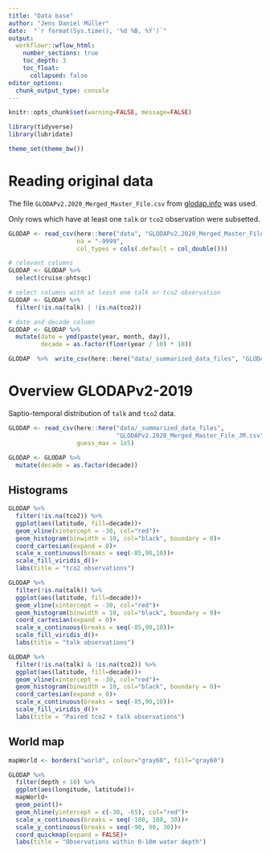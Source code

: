 ```yaml
---
title: "Data base"
author: "Jens Daniel Müller"
date:  "`r format(Sys.time(), '%d %B, %Y')`"
output: 
  workflowr::wflow_html:
    number_sections: true
    toc_depth: 3
    toc_float:
      collapsed: false
editor_options:
  chunk_output_type: console
---
```


```r
knitr::opts_chunk$set(warning=FALSE, message=FALSE)
```

```r
library(tidyverse)
library(lubridate)
```


```r
theme_set(theme_bw())
```

# Reading original data

The file `GLODAPv2.2020_Merged_Master_File.csv` from [glodap.info](https://www.glodap.info/) was used.

Only rows which have at least one `talk` or `tco2` observation were subsetted. 

```r

GLODAP <- read_csv(here::here("data", "GLODAPv2.2020_Merged_Master_File.csv"),
                   na = "-9999",
                   col_types = cols(.default = col_double()))

# relevant columns
GLODAP <- GLODAP %>% 
  select(cruise:phtsqc)

# select columns with at least one talk or tco2 observation
GLODAP <- GLODAP %>% 
  filter(!is.na(talk) | !is.na(tco2))

# date and decade column
GLODAP <- GLODAP %>% 
  mutate(date = ymd(paste(year, month, day)),
         decade = as.factor(floor(year / 10) * 10))

GLODAP  %>%  write_csv(here::here("data/_summarized_data_files", "GLODAPv2.2020_Merged_Master_File_JM.csv"))

```

# Overview GLODAPv2-2019

Saptio-temporal distribution of `talk` and `tco2` data.

```r

GLODAP <- read_csv(here::here("data/_summarized_data_files",
                              "GLODAPv2.2020_Merged_Master_File_JM.csv"),
                   guess_max = 1e5)

GLODAP <- GLODAP %>% 
  mutate(decade = as.factor(decade))

```

## Histograms

```r

GLODAP %>% 
  filter(!is.na(tco2)) %>% 
  ggplot(aes(latitude, fill=decade))+
  geom_vline(xintercept = -30, col="red")+
  geom_histogram(binwidth = 10, col="black", boundary = 0)+
  coord_cartesian(expand = 0)+
  scale_x_continuous(breaks = seq(-85,90,10))+
  scale_fill_viridis_d()+
  labs(title = "tco2 observations")

```

```r

GLODAP %>% 
  filter(!is.na(talk)) %>% 
  ggplot(aes(latitude, fill=decade))+
  geom_vline(xintercept = -30, col="red")+
  geom_histogram(binwidth = 10, col="black", boundary = 0)+
  coord_cartesian(expand = 0)+
  scale_x_continuous(breaks = seq(-85,90,10))+
  scale_fill_viridis_d()+
  labs(title = "talk observations")

```

```r

GLODAP %>% 
  filter(!is.na(talk) & !is.na(tco2)) %>% 
  ggplot(aes(latitude, fill=decade))+
  geom_vline(xintercept = -30, col="red")+
  geom_histogram(binwidth = 10, col="black", boundary = 0)+
  coord_cartesian(expand = 0)+
  scale_x_continuous(breaks = seq(-85,90,10))+
  scale_fill_viridis_d()+
  labs(title = "Paired tco2 + talk observations")

```

## World map

```r

mapWorld <- borders("world", colour="gray60", fill="gray60")

GLODAP %>% 
  filter(depth < 10) %>% 
  ggplot(aes(longitude, latitude))+
  mapWorld+
  geom_point()+
  geom_hline(yintercept = c(-30, -65), col="red")+
  scale_x_continuous(breaks = seq(-180, 180, 30))+
  scale_y_continuous(breaks = seq(-90, 90, 30))+
  coord_quickmap(expand = FALSE)+
  labs(title = "Observations within 0-10m water depth")

```


